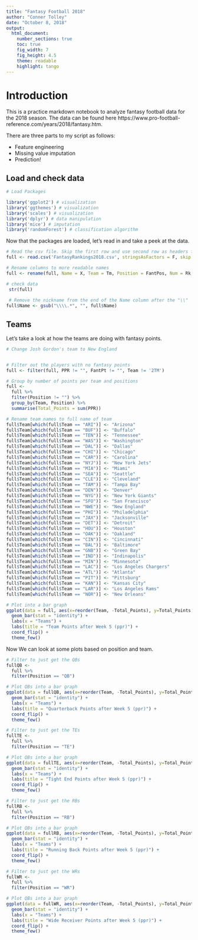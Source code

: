 ```yaml
---
title: "Fantasy Football 2018"
author: "Conner Tolley"
date: "October 8, 2018"
output: 
  html_document:
    number_sections: true
    toc: true
    fig_width: 7
    fig_height: 4.5
    theme: readable
    highlight: tango
---
```


# Introduction

This is a practice markdown notebook to analyze fantasy football data for the 2018 season. The data can be found here https://www.pro-football-reference.com/years/2018/fantasy.htm. 

There are three parts to my script as follows:

* Feature engineering
* Missing value imputation
* Prediction!

## Load and check data

```r
# Load Packages

library('ggplot2') # visualization
library('ggthemes') # visualization
library('scales') # visualization
library('dplyr') # data manipulation
library('mice') # imputation
library('randomForest') # classification algorithm
```
Now that the packages are loaded, let's read in and take a peek at the data.


```r
# Read the csv file. Skip the first row and use second row as headers for the data frame
full <- read.csv('FantasyRankings2018.csv', stringsAsFactors = F, skip = 1)

# Rename columns to more readable names
full <- rename(full, Name = X, Team = Tm, Position = FantPos, Num = Rk, Games_Played = G, Games_Started = GS, Completed_Passing = Cmp, Attempts_Passing = Att, Yards_Passing = Yds, TD_Passing = TD, Ints_Passing = Int, Attempts_Rushing = Att.1, Yards_Rushing = Yds.1, Yards_Attempt_Rushing = Y.A, TD_Rushing = TD.1, Tgt_Rec = Tgt, Receptions = Rec, Yards_Rec = Yds.2, Yards_Per_Rec = Y.R, TD_Rec = TD.2, X2P_Made = X2PM, X2P_Passes = X2PP, Draft_Kings = DKPt, Fan_Duel = FDPt)

# check data
 str(full)
 
 # Remove the nickname from the end of the Name column after the "\\"
full$Name <- gsub("\\\\.*", "", full$Name)
```

## Teams

Let's take a look at how the teams are doing with fantasy points.

```r
# Change Josh Gordon's team to New England


# Filter out the players with no fantasy points
full <- filter(full, PPR != "", FantPt != "", Team != '2TM')

# Group by number of points per team and positions
full <- 
  full %>%
  filter(Position != "") %>%
  group_by(Team, Position) %>%
  summarise(Total_Points = sum(PPR)) 

# Rename team names to full name of team
full$Team[which(full$Team == "ARI")] <- "Arizona"
full$Team[which(full$Team == "BUF")] <- "Buffalo"
full$Team[which(full$Team == "TEN")] <- "Tennessee"
full$Team[which(full$Team == "WAS")] <- "Washington"
full$Team[which(full$Team == "DAL")] <- "Dallas"
full$Team[which(full$Team == "CHI")] <- "Chicago"
full$Team[which(full$Team == "CAR")] <- "Carolina"
full$Team[which(full$Team == "NYJ")] <- "New York Jets"
full$Team[which(full$Team == "MIA")] <- "Miami"
full$Team[which(full$Team == "SEA")] <- "Seattle"
full$Team[which(full$Team == "CLE")] <- "Cleveland"
full$Team[which(full$Team == "TAM")] <- "Tampa Bay"
full$Team[which(full$Team == "DEN")] <- "Denver"
full$Team[which(full$Team == "NYG")] <- "New York Giants"
full$Team[which(full$Team == "SFO")] <- "San Francisco"
full$Team[which(full$Team == "NWE")] <- "New England"
full$Team[which(full$Team == "PHI")] <- "Philadelphia"
full$Team[which(full$Team == "JAX")] <- "Jacksonville"
full$Team[which(full$Team == "DET")] <- "Detroit"
full$Team[which(full$Team == "HOU")] <- "Houston"
full$Team[which(full$Team == "OAK")] <- "Oakland"
full$Team[which(full$Team == "CIN")] <- "Cincinnati"
full$Team[which(full$Team == "BAL")] <- "Baltimore"
full$Team[which(full$Team == "GNB")] <- "Green Bay"
full$Team[which(full$Team == "IND")] <- "Indinapolis"
full$Team[which(full$Team == "MIN")] <- "Minnesota"
full$Team[which(full$Team == "LAC")] <- "Los Angeles Chargers"
full$Team[which(full$Team == "ATL")] <- "Atlanta"
full$Team[which(full$Team == "PIT")] <- "Pittsburg"
full$Team[which(full$Team == "KAN")] <- "Kansas City"
full$Team[which(full$Team == "LAR")] <- "Los Angeles Rams"
full$Team[which(full$Team == "NOR")] <- "New Orleans"

# Plot into a bar graph
ggplot(data = full, aes(x=reorder(Team, -Total_Points), y=Total_Points, fill=Position)) +
  geom_bar(stat = "identity") +
  labs(x = "Teams") +
  labs(title = "Team Points after Week 5 (ppr)") +
  coord_flip() +
  theme_few()

```

Now We can look at some plots based on position and team.

```r
# Filter to just get the QBs
fullQB <- 
  full %>%
  filter(Position == "QB")

# Plot QBs into a bar graph
ggplot(data = fullQB, aes(x=reorder(Team, -Total_Points), y=Total_Points, fill=Position)) +
  geom_bar(stat = "identity") +
  labs(x = "Teams") +
  labs(title = "Quarterback Points after Week 5 (ppr)") +
  coord_flip() +
  theme_few()

# Filter to just get the TEs
fullTE <- 
  full %>%
  filter(Position == "TE")

# Plot QBs into a bar graph
ggplot(data = fullTE, aes(x=reorder(Team, -Total_Points), y=Total_Points, fill=Position)) +
  geom_bar(stat = "identity") +
  labs(x = "Teams") +
  labs(title = "Tight End Points after Week 5 (ppr)") +
  coord_flip() +
  theme_few()

# Filter to just get the RBs
fullRB <- 
  full %>%
  filter(Position == "RB")

# Plot QBs into a bar graph
ggplot(data = fullRB, aes(x=reorder(Team, -Total_Points), y=Total_Points, fill=Position)) +
  geom_bar(stat = "identity") +
  labs(x = "Teams") +
  labs(title = "Running Back Points after Week 5 (ppr)") +
  coord_flip() +
  theme_few()

# Filter to just get the WRs
fullWR <- 
  full %>%
  filter(Position == "WR")

# Plot QBs into a bar graph
ggplot(data = fullWR, aes(x=reorder(Team, -Total_Points), y=Total_Points, fill=Position)) +
  geom_bar(stat = "identity") +
  labs(x = "Teams") +
  labs(title = "Wide Receiver Points after Week 5 (ppr)") +
  coord_flip() +
  theme_few()

```
